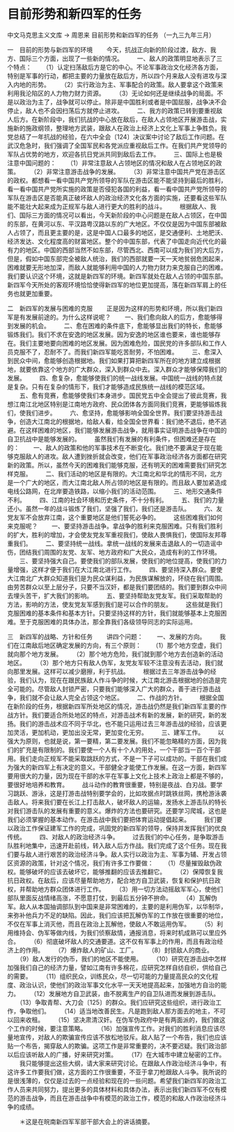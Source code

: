 # 目前形势和新四军的任务

中文马克思主义文库 -> 周恩来
目前形势和新四军的任务
（一九三九年三月）


一　目前的形势与新四军的环境
　　今天，抗战正向新的阶段过渡，敌方、我方、国际三个方面，出现了一些新的情况。
　　一、敌人的政策明显地表示了三个特点：
　　（1）认定扫荡敌后方是它的中心。不论军事政治文化经济各方面，特别是军事的行动，都把主要的力量放在敌后方，所以四个月来敌人没有进攻与深入内地的形势。
　　（2）实行政治为主、军事配合的政策。敌人要拿这个政策来利用我沦陷区的人力物力财力资源。
　　（3）无论如何还是继续战争的局面。不是以政治为主了，战争就可以停止。除非是中国胜利或者是中国屈服，战争决不会停止，敌人也不会因扫荡后方就停止进攻。
　　二、我方的政策已转到要重视敌人后方。在新阶段中，我们抗战的中心放在敌后，在敌人占领地区开展游击战，实施新的施政纲领，整理地方武装，跟敌人在政治上经济上文化上军事上争胜负。我党总结了一年抗战的经验，在六中全会〔124〕决议案中讨论了敌后工作问题。在武汉危急时，我们强调了全国军民和各党派应重视敌后工作。在我们共产党领导的军队占优势的地方，欢迎各抗日党派共同到敌后去工作。
　　三、国际上也是极注意中国问题的：
　　（1）非常注意敌人占领地区的情况和敌人在占领地区的政策。
　　（2）非常注意游击战争的发展。
　　（3）非常注意中国共产党在游击区的政权。都想看一看中国共产党所领导的军队在游击区能不能坚持到最后的胜利，看一看中国共产党所实施的政策是否侵犯各国的利益，看一看中国共产党所领导的军队在游击区是否能真正破坏敌人的政治经济文化各方面的实施，还要看这些军队能不能壮大起来成为正规军与敌人进行更大的胜利的战斗。
　　根据敌人、我们、国际三方面的情况可以看出，今天新阶段的中心问题是在敌人占领区，在中国的东部，在黄河以东、平汉路粤汉路以东的广大地区。不仅仅是因为中国东部被敌人占领了，而且更主要的是，这是中国人口最多的地区，是交通便利、土地肥沃、经济发达、文化程度高的财富地区。整个的中国东部，代表了中国走向近代化的最有力的地区。中国的西部当然不如东部，尽管西北、西南可以成为我们的大后方，但是，假如中国东部完全被敌人统治，我们的西部就要一天一天地贫弱危困起来，困难就要无形地加深，而敌人就能够利用中国的人力物力财力来克服自己的困难。我们要认识这个环境，这就是新四军的环境。新四军就处在敌人占领的中国东部。新四军今天所处的客观环境恰恰使得新四军的地位更加提高，落在新四军肩上的任务也就更加重要。

二　新四军的发展与困难的克服
　　正是因为这样的形势和环境，所以我们新四军是有发展前途的。为什么这样说呢？
　　一、我们愈向敌人的后方，愈能够得到发展的机会。
　　二、愈在困难的条件底下，愈能够显出我们的特长，愈能够锻炼我们。我们不求在安逸的地区发展。因为安逸的地区谁也要来，谁也能够存在。我们主要地要向困难的地区发展。因为困难危险，国民党的许多部队和工作人员克服不了，忍耐不了。而我们新四军能吃苦耐劳，不怕困难。
　　三、愈深入到民众中间，愈能够创造根据地。我们如果打算把新四军所在的地方建立成根据地，就要依靠这个地方的广大群众，深入到群众中去。深入群众才能够保障我们的发展。
　　四、愈复杂，愈能够使我们的统一战线发展。中国统一战线的特点就是复杂。只有在复杂的情形下，我们才能够造成民族统一战线的模范区域。
　　五、愈有竞赛，愈能够使我们本身进步。国民党五中全会提出了彼此竞赛，我想江南江北地区特别是江南地方政府、民众团体各方面同我们竞赛，更能够锻炼我们，使我们进步。
　　六、愈坚持，愈能够影响全国全世界。我们要坚持游击战争，创造大江南北的根据地，给敌人看，给全国全世界看：我们绝不退后，绝不逃避。在这样困难的地区，我们能够发展游击战争，就用事实证明游击战争在中国的自卫抗战中是能够发展的。
　　虽然我们有发展的有利条件，但困难还是存在的：
　　一、敌人的政策和他的军事技术在不断变化。我们绝不要满足于现在能够克服敌人的进攻。敌人遭到挫折就会改变，他们在军事政治经济各方面都在研究新的政策。所以，虽然今天的困难我们能够克服，还有明天的困难需要我们研究怎样克服。
　　二、我们活动的地区是有限的。大江南北和华北的情形不同，北方是一个广大的地区，而大江南北敌人所占领的地区是有限的。而且敌人要加紧造成电线公路网，在北岸要造铁路，以缩小我们的活动范围。
　　三、地形交通条件不利。
　　四、江南的社会环境和历史条件，不十分有利。
　　五、我们的力量还小。虽然一年的战斗锻炼了我们，坚强了我们，我们还是游击队。
　　六、友党友军不会放弃江南，这个重要地区是他们誓死必争的。
　　这些困难我们如何来克服呢？
　　一、要坚持游击战争。拿战争的胜利来克服困难。只有我们胜利的扩大，胜利的增加，才会使友党友军重视我们，使敌人畏惧我们，使国际友邦尊重我们。
　　二、要坚持统一战线。拿统一战线的发展来击退敌人的一切造谣中伤，团结我们周围的友党、友军、地方政府和广大民众，造成有利的工作环境。
　　三、要坚持强大自己。要使我们的部队发展，使我们的地位提高，使我们的力量增强，这样才便于我们在大江南北进行工作。
　　四、要坚持深入群众。要使大江南北广大群众知道我们是为民众谋利益，为民族谋解放的，环绕在我们周围。由劳苦群众以至上层分子，只要不当汉奸，都是我们要团结的。我们要到群众中间去埋头苦干，扩大我们的影响。
　　五、要坚持帮助友党友军。我们采取帮助的方法，影响的方法，使友党友军感到我们是可以合作的朋友。
　　这些就是我们克服困难的基本条件和基本方针。只要坚持这样的方针，我们就能够基本上克服困难。至于克服困难的具体办法，那全靠我们各级领导同志的实际运用。

三　新四军的战略、方针和任务
　　讲四个问题：
　　一、发展的方向。
　　我们在江南敌后地区确定发展的方向，有三个原则：
　　（1）那个地方空虚，我们就向那个地方发展。
　　（2）那个地方危险，我们就到那个地方去创造新的活动地区。
　　（3）那个地方只有敌人伪军，友党友军较不注意没有去活动，我们就向那里发展。这样可以减少磨擦，利于抗战。
　　根据过去三年游击战争的经验，我们认为，现在在跟民族敌人作斗争的时候，大江南北游击根据地的创造是完全可能的。尽管敌人封锁严密，只要我们能够深入广大的群众，善于进行游击战争，我们就不会让敌人完全占领这个地区。
　　二、作战的方针。
　　根据全国在新阶段的任务，根据新四军所处地区的情况，游击战仍然是我们新四军主要的作战方针。我们要适合所处地区的特点，对游击战术有新的发展，新的研究，新的发扬。我们的游击战术应不同于华北，也不能只运用过去三年游击战的经验，应该更加灵活，更加机动，更加出没无常，更加变化无穷。
　　三、建军工作。
　　以强大为原则，也就是说，第一要精，第二要发展。我们不能忽略精的方面，因为我们的扩充是有限制的。我们要使一个人有十个人的用处，一个干部当一百个干部用。我们走向正规军不能采取跳跃的方式，不是一下子可以成功的。干部在我们成为强大的新四军上有决定的意义。干部健全才能使工作发展。在这一方面，新四军要用很大的力量，因为现在干部的水平在军事上文化上技术上政治上都是不够的，要很好地培养和教育。
　　战斗动作的教育很重要，特别是夜战、白刃战。要学习跳跃、游泳，这是打游击战特别要学会的，比如攻据点时跳铁丝网，携枪游泳袭击敌人。将来我们要在长江上打击敌人，破坏敌人的运输，发扬水上游击队的特长对我们游击队的发展有重要的意义。爆炸的方法也要研究。还要学习爬城，这也是我们必须掌握的基本动作。在游击战中我们要把体育运动提倡起来。
　　我们要以政治工作保证建军工作的完成，巩固党的新四军的领导，保持并发挥我们的优良传统。
　　四、对敌人的政治经济斗争。
　　过去我们的中心任务，是争取游击队胜利地集中，迅速开赴前线，转入敌人后方作战。我们完成了这个任务。现在我们要与敌人进行艰苦的政治经济斗争。敌人实行以政治为主、军事为辅、开发占领区资源的政策，针对这个情况，我们有许多工作要做：
　　（1）尽量摧毁敌伪政权。能够破坏的应该去破坏它，能够推翻的应该去推翻它。
　　（2）保障恢复我抗日政权。在敌后，应该尽量帮助地方，配合地方自卫武装，恢复和保护抗日政权，并帮助地方群众团体进行工作。
　　（3）用一切方法动摇敌军军心，使他们部队里面反战情绪高涨，不愿意打仗，到最后五分钟不拚命。
　　（4）瓦解伪军。敌人从本国抽调部队到中国来是非常困难的，主要的是利用伪军，以华制华，来弥补他兵力不足的缺陷。因此，我们应该把瓦解伪军的工作放在很重要的地位，不仅在军事上消灭他，而且在政治上瓦解他，使敌人不敢运用伪军。
　　（5）利用维持会、伪军等做内线，为我们侦察敌情，通报消息，将来时机成熟可以里应外合。
　　（6）彻底破坏敌人的交通要道。这不仅有军事上的作用，而且有政治经济上的作用。
　　（7）爆炸敌人的矿山、工厂。
　　（8）封锁敌人的商业。
　　（9）敌人发行的伪币，我们的地区不能使用。
　　（10）研究在游击战中怎样加强我们自己的经济力量，譬如江南有许多棉花，应研究怎样自纺自织，供给自己的需要。
　　（11）组织民众，训练民众，尽一切可能的力量提高民众的文化程度、政治认识，使他们的政治军事文化水平一天天地提高起来，加强地方自治的能力。
　　（12）发展地方自卫武装，由不脱离生产的自卫队进而发展到游击队。
　　（13）争取青帮、大刀会〔125〕的群众。我们应研究这些组织，进行政治工作，争取他们。
　　（14）适当地改善民生。凡是跑到敌人那方面去的地主，不可以回来收租。
　　（15）坚决肃清汉奸。在伪军伪政府中是有两面派的，我们做这个工作的时候，要注意策略。
　　（16）加强宣传工作。对我们的胜利消息应该尽量地宣传，对敌人的欺骗宣传应该不放松地驳斥。敌人贴了一个布告，我们也应该贴一个布告，揭穿敌人的欺骗。这项工作是非常重要的，决不要迟疑。我们政治部以后应该听敌人的广播，好来研究对策。
　　（17）在大城市中建立秘密的工作。
　　我只能够提出这些大纲，请大家来研究讨论。在跟敌人作政治经济斗争中，有这许多工作要我们做，这方面的工作很重要，不亚于拿刀枪跟敌人斗争。我所说的是很浅薄的，仅仅是过去的一点经验和现在的一些问题。希望我们新四军的政治工作人员来共同努力，提出更多的具体材料和具体办法，表示出我们新四军不仅有模范的游击战争，而且在游击战争中有模范的政治工作，模范的和敌人作政治经济斗争的成绩。


　　＊这是在皖南新四军军部干部大会上的讲话摘要。



